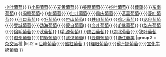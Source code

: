 {{Navbox
|name  = Vitis
|state = {{{1|autocollapse}}}
|title = [[葡萄]]
|image = [[File:Grape icon.png|70px|]]
|titlestyle = background:lightgreen;
|groupstyle = background:lightgreen;
|abovestyle = background:lightgreen<!--#D9E7AC-->;
|belowstyle = background:lightgreen<!--#D0E198-->;<!--Original color palette copied from the template describing phones-->
|liststyle = line-height:1.5em;
|group1 = [[葡萄属]]
|list1  = [[山葡萄]]{{·}}[[小叶葡萄]]{{·}}[[小果葡萄]]{{·}}[[麦黄葡萄]]{{·}}[[美丽葡萄]]{{·}}[[桦叶葡萄]]{{·}}[[蘡薁]]{{·}}[[东南葡萄]]{{·}}[[闽赣葡萄]]{{·}}[[刺葡萄]]{{·}}[[红叶葡萄]]{{·}}[[凤庆葡萄]]{{·}}[[葛藟葡萄]]{{·}}[[菱叶葡萄]]{{·}}[[河口葡萄]]{{·}}[[毛葡萄]]{{·}}[[庐山葡萄]]{{·}}[[井冈葡萄]]{{·}}[[鸡足葡萄]]{{·}}[[龙泉葡萄]]{{·}}[[罗城葡萄]]{{·}}[[勐海葡萄]]{{·}}[[蒙自葡萄]]{{·}}[[变叶葡萄]]{{·}}[[毛脉葡萄]]{{·}}[[华东葡萄]]{{·}}[[绵毛葡萄]]{{·}}[[秋葡萄]]{{·}}[[乳源葡萄]]{{·}}[[陕西葡萄]]{{·}}[[湖北葡萄]]{{·}}[[狭叶葡萄]]{{·}}[[温州葡萄]]{{·}}[[网脉葡萄]]{{·}}[[武汉葡萄]]{{·}}[[云南葡萄]]{{·}}[[浙江蘡薁]]
|group2 = [[杂交]]品種
|list2  = [[巨峰葡萄]]{{·}}[[蜜紅葡萄]]{{·}}[[貓眼葡萄]]{{·}}[[蘇丹娜葡萄]]{{·}}[[宣化牛奶葡萄]]
}}
<noinclude>{{Documentations}}</noinclude>